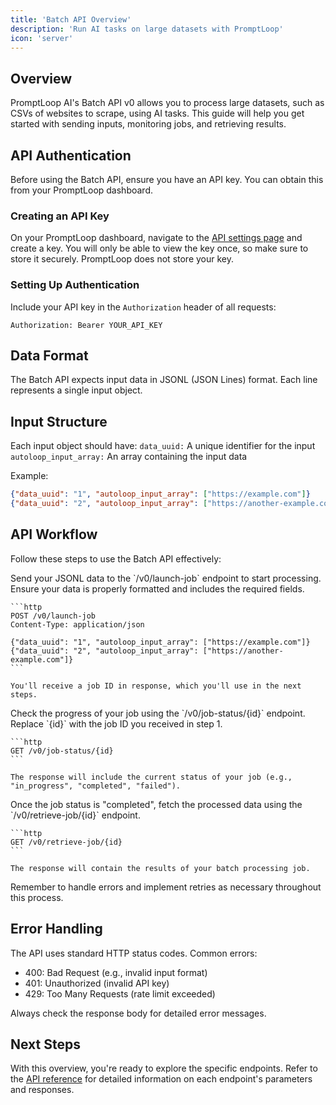 ```yaml
---
title: 'Batch API Overview'
description: 'Run AI tasks on large datasets with PromptLoop'
icon: 'server'
---
```


## Overview

PromptLoop AI's Batch API v0 allows you to process large datasets, such as CSVs of websites to scrape, using AI tasks. This guide will help you get started with sending inputs, monitoring jobs, and retrieving results.

## API Authentication

Before using the Batch API, ensure you have an API key. You can obtain this from your PromptLoop dashboard.

### Creating an API Key

On your PromptLoop dashboard, navigate to the [API settings page](https://promptloop.com/account/settings) and create a key. You will only be able to view the key once, so make sure to store it securely. PromptLoop does not store your key.

### Setting Up Authentication

Include your API key in the `Authorization` header of all requests:

```
Authorization: Bearer YOUR_API_KEY
```
## Data Format

The Batch API expects input data in JSONL (JSON Lines) format. Each line represents a single input object.

## Input Structure
Each input object should have:
`data_uuid:` A unique identifier for the input
`autoloop_input_array:` An array containing the input data

Example:
```json
{"data_uuid": "1", "autoloop_input_array": ["https://example.com"]}
{"data_uuid": "2", "autoloop_input_array": ["https://another-example.com"]}
```

## API Workflow

Follow these steps to use the Batch API effectively:

<Steps>
  <Step title="Launch a Job">
    Send your JSONL data to the `/v0/launch-job` endpoint to start processing. 
    Ensure your data is properly formatted and includes the required fields.

    ```http
    POST /v0/launch-job
    Content-Type: application/json

    {"data_uuid": "1", "autoloop_input_array": ["https://example.com"]}
    {"data_uuid": "2", "autoloop_input_array": ["https://another-example.com"]}
    ```

    You'll receive a job ID in response, which you'll use in the next steps.
  </Step>

  <Step title="Monitor Job Status">
    Check the progress of your job using the `/v0/job-status/{id}` endpoint. 
    Replace `{id}` with the job ID you received in step 1.

    ```http
    GET /v0/job-status/{id}
    ```

    The response will include the current status of your job (e.g., "in_progress", "completed", "failed").
  </Step>

  <Step title="Retrieve Results">
    Once the job status is "completed", fetch the processed data using the `/v0/retrieve-job/{id}` endpoint.

    ```http
    GET /v0/retrieve-job/{id}
    ```

    The response will contain the results of your batch processing job.
  </Step>
</Steps>

Remember to handle errors and implement retries as necessary throughout this process.

## Error Handling
The API uses standard HTTP status codes. Common errors:
- 400: Bad Request (e.g., invalid input format)
- 401: Unauthorized (invalid API key)
- 429: Too Many Requests (rate limit exceeded)

Always check the response body for detailed error messages.

## Next Steps
With this overview, you're ready to explore the specific endpoints. Refer to the [API reference](v0) for detailed information on each endpoint's parameters and responses.